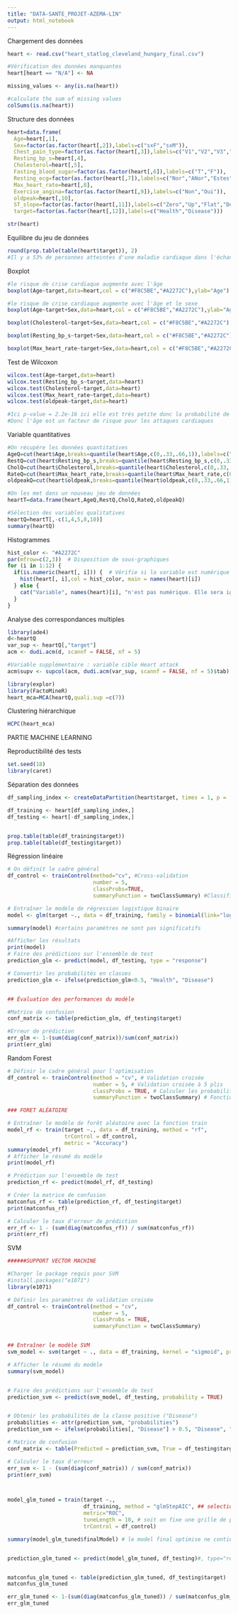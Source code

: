---
title: "DATA-SANTE_PROJET-AZEMA-LIN"
output: html_notebook
---

Chargement des données
```{r}
heart <- read.csv("heart_statlog_cleveland_hungary_final.csv")

#Vérification des données manquantes
heart[heart == "N/A"] <- NA

missing_values <- any(is.na(heart))

#calculate the sum of missing values
colSums(is.na(heart))
```

Structure des données
```{r}
heart=data.frame(
  Age=heart[,1],
  Sex=factor(as.factor(heart[,2]),labels=c("sxF","sxM")),
  Chest_pain_type=factor(as.factor(heart[,3]),labels=c("V1","V2","V3","V4")),
  Resting_bp_s=heart[,4],
  Cholesterol=heart[,5],
  Fasting_blood_sugar=factor(as.factor(heart[,6]),labels=c("T","F")),
  Resting_ecg=factor(as.factor(heart[,7]),labels=c("Nor","ANor","Estes")),
  Max_heart_rate=heart[,8],
  Exercise_angina=factor(as.factor(heart[,9]),labels=c("Non","Oui")),
  oldpeak=heart[,10],
  ST_slope=factor(as.factor(heart[,11]),labels=c("Zero","Up","Flat","Down")),
  target=factor(as.factor(heart[,12]),labels=c("Health","Disease")))

str(heart)
```

Equilibre du jeu de données 
```{r}
round(prop.table(table(heart$target)), 2)
#Il y a 53% de personnes atteintes d'une maladie cardiaque dans l'échantillon
```

Boxplot
```{r}

#le risque de crise cardiaque augmente avec l'âge
boxplot(Age~target,data=heart,col = c("#F8C5BE","#A2272C"),ylab="Age")

#le risque de crise cardiaque augmente avec l'âge et le sexe
boxplot(Age~target+Sex,data=heart,col = c("#F8C5BE","#A2272C"),ylab="Age")

boxplot(Cholesterol~target+Sex,data=heart,col = c("#F8C5BE","#A2272C"), ylab="Cholesterol")

boxplot(Resting_bp_s~target+Sex,data=heart,col = c("#F8C5BE","#A2272C"),ylab="Resting_bp_s")

boxplot(Max_heart_rate~target+Sex,data=heart,col = c("#F8C5BE","#A2272C"),ylab="Max_heart_rate")

```

Test de Wilcoxon
```{r}
wilcox.test(Age~target,data=heart)
wilcox.test(Resting_bp_s~target,data=heart)
wilcox.test(Cholesterol~target,data=heart)
wilcox.test(Max_heart_rate~target,data=heart)
wilcox.test(oldpeak~target,data=heart)

#Ici p-value = 2.2e-16 ici elle est très petite donc la probabilité de ne pas observer cette différence est très petite)
#Donc l'âge est un facteur de risque pour les attaques cardiaques
```

Variable quantitatives
```{r}
#On récupère les données quantitatives
AgeQ=cut(heart$Age,breaks=quantile(heart$Age,c(0,.33,.66,1)),labels=c("AgeA","AgeB","AgeC"),include.lowest = TRUE)
RestQ=cut(heart$Resting_bp_s,breaks=quantile(heart$Resting_bp_s,c(0,.33,.66,1)),labels=c("RestA","RestB","RestC"),include.lowest = TRUE)
CholQ=cut(heart$Cholesterol,breaks=quantile(heart$Cholesterol,c(0,.33,.66,1)),labels=c("CholA","CholB","CholC"),include.lowest = TRUE)
RateQ=cut(heart$Max_heart_rate,breaks=quantile(heart$Max_heart_rate,c(0,.33,.66,1)),labels=c("RateA","RateB","RateC"),include.lowest = TRUE)
oldpeakQ=cut(heart$oldpeak,breaks=quantile(heart$oldpeak,c(0,.33,.66,1)),labels=c("PicA","PicB","PIcC"),include.lowest = TRUE)

#On les met dans un nouveau jeu de données
heartT=data.frame(heart,AgeQ,RestQ,CholQ,RateQ,oldpeakQ)

#Sélection des variables qualitatives
heartQ=heartT[,-c(1,4,5,8,10)]
summary(heartQ)
```

Histogrammes 
```{r}
hist_color <- "#A2272C"
par(mfrow=c(2,3))  # Disposition de sous-graphiques
for (i in 1:12) {
  if(is.numeric(heart[, i])) {  # Vérifie si la variable est numérique
    hist(heart[, i],col = hist_color, main = names(heart)[i])
  } else {
    cat("Variable", names(heart)[i], "n'est pas numérique. Elle sera ignorée.\n")
  }
}
```

Analyse des correspondances multiples
```{r}
library(ade4)
d<-heartQ
var_sup <- heartQ[,"target"]
acm <- dudi.acm(d, scannf = FALSE, nf = 5)

#Variable supplémentaire : variable cible Heart attack
acm$supv <- supcol(acm, dudi.acm(var_sup, scannf = FALSE, nf = 5)$tab)

library(explor)
library(FactoMineR)
heart_mca=MCA(heartQ,quali.sup =c(7))
```

Clustering hiérarchique
```{r}
HCPC(heart_mca)
```


PARTIE MACHINE LEARNING

Reproductibilité des tests
```{r}
set.seed(18)
library(caret)
```

Séparation des données
```{r}
df_sampling_index <- createDataPartition(heart$target, times = 1, p = .7, list = FALSE) #On prend 70% des données pour l'apprentissage

df_training <- heart[df_sampling_index,]
df_testing <- heart[-df_sampling_index,]


prop.table(table(df_training$target))
prop.table(table(df_testing$target))
```

Régression linéaire
```{r}

# On définit le cadre général
df_control <- trainControl(method="cv", #Cross-validation
                           number = 5, 
                           classProbs=TRUE, 
                           summaryFunction = twoClassSummary) #Classification binaire

# Entraîner le modèle de régression logistique binaire
model <- glm(target ~., data = df_training, family = binomial(link="logit"))

summary(model) #certains paramètres ne sont pas significatifs

#Afficher les résultats
print(model)
# Faire des prédictions sur l'ensemble de test
prediction_glm <- predict(model, df_testing, type = "response")

# Convertir les probabilités en classes 
prediction_glm <- ifelse(prediction_glm<0.5, "Health", "Disease")


## Évaluation des performances du modèle

#Matrice de confusion
conf_matrix <- table(prediction_glm, df_testing$target)

#Erreur de prédiction
err_glm <- 1-(sum(diag(conf_matrix))/sum(conf_matrix))
print(err_glm)

```


Random Forest
```{r}

# Définir le cadre général pour l'optimisation
df_control <- trainControl(method = "cv", # Validation croisée
                           number = 5, # Validation croisée à 5 plis
                           classProbs = TRUE, # Calculer les probabilités de classe
                           summaryFunction = twoClassSummary) # Fonction de résumé pour les métriques de classification binaire

### FORET ALÉATOIRE

# Entraîner le modèle de forêt aléatoire avec la fonction train
model_rf <- train(target ~., data = df_training, method = "rf",
                  trControl = df_control,
                  metric = "Accuracy")
summary(model_rf)
# Afficher le résumé du modèle
print(model_rf)

# Prédiction sur l'ensemble de test
prediction_rf <- predict(model_rf, df_testing)

# Créer la matrice de confusion
matconfus_rf <- table(prediction_rf, df_testing$target)
print(matconfus_rf)

# Calculer le taux d'erreur de prédiction
err_rf <- 1 - (sum(diag(matconfus_rf)) / sum(matconfus_rf))
print(err_rf)

```


SVM
```{r}
######SUPPORT VECTOR MACHINE

#Charger le package requis pour SVM 
#install.packages("e1071")
library(e1071)

# Définir les paramètres de validation croisée
df_control <- trainControl(method = "cv", 
                           number = 5, 
                           classProbs = TRUE, 
                           summaryFunction = twoClassSummary) 


## Entraîner le modèle SVM
svm_model <- svm(target ~ ., data = df_training, kernel = "sigmoid", probability = TRUE, trControl = df_control)

# Afficher le résumé du modèle
summary(svm_model)


# Faire des prédictions sur l'ensemble de test
prediction_svm <- predict(svm_model, df_testing, probability = TRUE)


# Obtenir les probabilités de la classe positive ("Disease")
probabilities <- attr(prediction_svm, "probabilities")
prediction_svm <- ifelse(probabilities[, "Disease"] > 0.5, "Disease", "Health")

# Matrice de confusion
conf_matrix <- table(Predicted = prediction_svm, True = df_testing$target)

# Calculer le taux d'erreur
err_svm <- 1 - (sum(diag(conf_matrix)) / sum(conf_matrix))
print(err_svm)



model_glm_tuned = train(target ~.,
                        df_training, method = "glmStepAIC", ## selection forward par minimisation de l'AIC
                        metric="ROC",
                        tuneLength = 10, # soit on fixe une grille de parametres a tester (tuneGrid) soit on fixe un nombre max de parametres que l'on souhaite tester (tuneLength) => R choisit
                        trControl = df_control)

summary(model_glm_tuned$finalModel) # le model final optimise ne contient plus que 8 variables


prediction_glm_tuned <- predict(model_glm_tuned, df_testing)#, type="response")


matconfus_glm_tuned <- table(prediction_glm_tuned, df_testing$target)
matconfus_glm_tuned

err_glm_tuned <- 1-(sum(diag(matconfus_glm_tuned)) / sum(matconfus_glm_tuned))
err_glm_tuned

```


